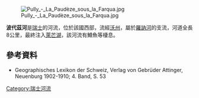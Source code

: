 {{Citecheck|time=2021-01-17T03:15:17+00:00}}
{{Coord|46|30|16|N|6|40|6|E|display=title}}
[[Image:Pully_-_La_Paudèze_sous_la_Farqua.jpg|right]]

'''波代茲河'''是[[瑞士|瑞士]]的河流，位於該國西部，流經[[沃州|沃州]]，屬於[[羅訥河|羅訥河]]的支流，河道全長8公里，最終注入[[萊芒湖|萊芒湖]]，該河流有鱒魚等棲息。

==參考資料==
* Geographisches Lexikon der Schweiz, Verlag von Gebrüder Attinger, Neuenburg 1902-1910; 4. Band, S. 53

{{Switzerland-geo-stub}}
[[Category:瑞士河流|Category:瑞士河流]]